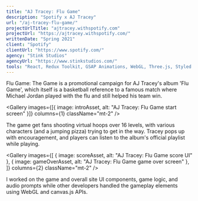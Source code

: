 ```yaml
---
title: "AJ Tracey: Flu Game"
description: "Spotify x AJ Tracey"
url: "/aj-tracey-flu-game/"
projectUrlTitle: "ajtracey.withspotify.com"
projectUrl: "https://ajtracey.withspotify.com/"
writtenDate: "Spring 2021"
client: "Spotify"
clientUrl: "https://www.spotify.com/"
agency: "Stink Studios"
agencyUrl: "https://www.stinkstudios.com/"
tools: "React, Redux Toolkit, GSAP Animations, WebGL, Three.js, Styled Components"
---
```




Flu Game: The Game is a promotional campaign for AJ Tracey's album 'Flu Game', which itself is a basketball reference to a famous match where Michael Jordan played with the flu and still helped his team win.

<Gallery
  images={[{ image: introAsset, alt: "AJ Tracey: Flu Game start screen" }]}
  columns={1}
  className="mt-2"
/>

The game get fans shooting virtual hoops over 16 levels, with various characters (and a jumping pizza) trying to get in the way. Tracey pops up with encouragement, and players can listen to the album's official playlist while playing.

<Gallery
  images={[
    { image: scoreAsset, alt: "AJ Tracey: Flu Game score UI" },
    { image: gameOverAsset, alt: "AJ Tracey: Flu Game game over screen" },
  ]}
  columns={2}
  className="mt-2"
/>

I worked on the game and overall site UI components, game logic, and audio prompts while other developers handled the gameplay elements using WebGL and canvas.js APIs.
